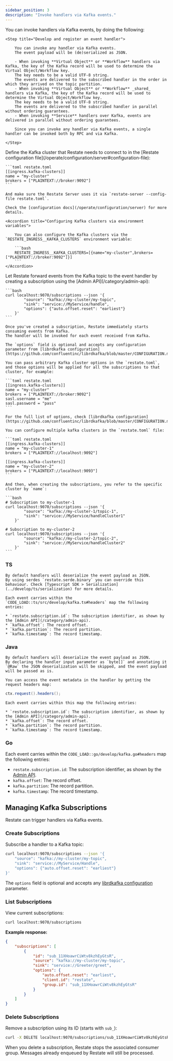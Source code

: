 ```yaml
---
sidebar_position: 3
description: "Invoke handlers via Kafka events."
---
```


You can invoke handlers via Kafka events, by doing the following:

<Steps>

    <Step title="Develop and register an event handler">

        You can invoke any handler via Kafka events.
        The event payload will be (de)serialized as JSON.

        - When invoking **Virtual Object** or **Workflow** handlers via Kafka, the key of the Kafka record will be used to determine the Virtual Object/Workflow key.
        The key needs to be a valid UTF-8 string.
        The events are delivered to the subscribed handler in the order in which they arrived on the topic partition.
        - When invoking **Virtual Object** or **Workflow** _shared_ handlers via Kafka, the key of the Kafka record will be used to determine the Virtual Object/Workflow key.
        The key needs to be a valid UTF-8 string.
        The events are delivered to the subscribed handler in parallel without ordering guarantees.
        - When invoking **Service** handlers over Kafka, events are delivered in parallel without ordering guarantees.

        Since you can invoke any handler via Kafka events, a single handler can be invoked both by RPC and via Kafka.

    </Step>

<Step title="Configure Restate to connect to a Kafka cluster">
    Define the Kafka cluster that Restate needs to connect to in the [Restate configuration file](/operate/configuration/server#configuration-file):

    ```toml restate.toml
    [[ingress.kafka-clusters]]
    name = "my-cluster"
    brokers = ["PLAINTEXT://broker:9092"]
    ```

    And make sure the Restate Server uses it via `restate-server --config-file restate.toml`.

    Check the [configuration docs](/operate/configuration/server) for more details.

    <Accordion title="Configuring Kafka clusters via environment variables">

        You can also configure the Kafka clusters via the `RESTATE_INGRESS__KAFKA_CLUSTERS` environment variable:

        ```bash
        RESTATE_INGRESS__KAFKA_CLUSTERS=[{name="my-cluster",brokers=["PLAINTEXT://broker:9092"]}]
        ```
    </Accordion>
</Step>
<Step title="Register the service you want to invoke."/>

<Step title="Subscribe the event handler to the Kafka topic">
    Let Restate forward events from the Kafka topic to the event handler by creating a subscription using the [Admin API](/category/admin-api):

    ```bash
    curl localhost:9070/subscriptions --json '{
            "source": "kafka://my-cluster/my-topic",
            "sink": "service://MyService/handle",
            "options": {"auto.offset.reset": "earliest"}
        }'
    ```

    Once you've created a subscription, Restate immediately starts consuming events from Kafka.
    The handler will be invoked for each event received from Kafka.

    The `options` field is optional and accepts any configuration parameter from [librdkafka configuration](https://github.com/confluentinc/librdkafka/blob/master/CONFIGURATION.md).

</Step>
</Steps>

<Accordion title="Kafka connection configuration">

    You can pass arbitrary Kafka cluster options in the `restate.toml`, and those options will be applied for all the subscriptions to that cluster, for example:

    ```toml restate.toml
    [[ingress.kafka-clusters]]
    name = "my-cluster"
    brokers = ["PLAINTEXT://broker:9092"]
    sasl.username = "me"
    sasl.password = "pass"
    ```

    For the full list of options, check [librdkafka configuration](https://github.com/confluentinc/librdkafka/blob/master/CONFIGURATION.md).
</Accordion>

<Accordion title="Multiple Kafka clusters support">

    You can configure multiple kafka clusters in the `restate.toml` file:

    ```toml restate.toml
    [[ingress.kafka-clusters]]
    name = "my-cluster-1"
    brokers = ["PLAINTEXT://localhost:9092"]

    [[ingress.kafka-clusters]]
    name = "my-cluster-2"
    brokers = ["PLAINTEXT://localhost:9093"]
    ```

    And then, when creating the subscriptions, you refer to the specific cluster by `name`:

    ```bash
    # Subscription to my-cluster-1
    curl localhost:9070/subscriptions --json '{
            "source": "kafka://my-cluster-1/topic-1",
            "sink": "service://MyService/handleCluster1"
        }'

    # Subscription to my-cluster-2
    curl localhost:9070/subscriptions --json '{
            "source": "kafka://my-cluster-2/topic-2",
            "sink": "service://MyService/handleCluster2"
        }'
    ```
</Accordion>

### TS

<Accordion title="Raw event support">

    By default handlers will deserialize the event payload as JSON.
    By using serdes `restate.serde.binary` you can override this behaviour. Check [Typescript SDK > Serialization](../develop/ts/serialization) for more details.
</Accordion>

<Accordion title="Event metadata">

    Each event carries within the `CODE_LOAD::ts/src/develop/kafka.ts#headers` map the following entries:

    * `restate.subscription.id`: The subscription identifier, as shown by the [Admin API](/category/admin-api).
    * `kafka.offset`: The record offset.
    * `kafka.partition`: The record partition.
    * `kafka.timestamp`: The record timestamp.

</Accordion>

### Java

<Accordion title="Raw event support">

    By default handlers will deserialize the event payload as JSON.
    By declaring the handler input parameter as `byte[]` and annotating it `@Raw` the JSON deserialization will be skipped, and the event payload will be passed as is.
</Accordion>

<Accordion title="Event metadata">

    You can access the event metadata in the handler by getting the request headers map:

```java {CODE_LOAD::java/src/main/java/develop/MyKafkaVirtualObject.java#headers}
ctx.request().headers();
```
    Each event carries within this map the following entries:

    * `restate.subscription.id`: The subscription identifier, as shown by the [Admin API](/category/admin-api).
    * `kafka.offset`: The record offset.
    * `kafka.partition`: The record partition.
    * `kafka.timestamp`: The record timestamp.

</Accordion>

### Go

<Accordion title="Event metadata">

Each event carries within the `CODE_LOAD::go/develop/kafka.go#headers` map the following entries:

* `restate.subscription.id`: The subscription identifier, as shown by the [Admin API](/category/admin-api).
* `kafka.offset`: The record offset.
* `kafka.partition`: The record partition.
* `kafka.timestamp`: The record timestamp.

</Accordion>


## Managing Kafka Subscriptions

Restate can trigger handlers via Kafka events.

### Create Subscriptions

Subscribe a handler to a Kafka topic:

```bash
curl localhost:9070/subscriptions --json '{
    "source": "kafka://my-cluster/my-topic",
    "sink": "service://MyService/Handle",
    "options": {"auto.offset.reset": "earliest"}
}'
```

The `options` field is optional and accepts any [librdkafka configuration](https://github.com/confluentinc/librdkafka/blob/master/CONFIGURATION.md) parameter.

### List Subscriptions

View current subscriptions:

```bash
curl localhost:9070/subscriptions
```

**Example response:**
```json
{
    "subscriptions": [
        {
            "id": "sub_11XHoawrCiWtv8kzhEyGtsR",
            "source": "kafka://my-cluster/my-topic",
            "sink": "service://Greeter/greet",
            "options": {
                "auto.offset.reset": "earliest",
                "client.id": "restate",
                "group.id": "sub_11XHoawrCiWtv8kzhEyGtsR"
            }
        }
    ]
}
```

### Delete Subscriptions

Remove a subscription using its ID (starts with `sub_`):

```bash
curl -X DELETE localhost:9070/subscriptions/sub_11XHoawrCiWtv8kzhEyGtsR
```

When you delete a subscription, Restate stops the associated consumer group. Messages already enqueued by Restate will still be processed.

